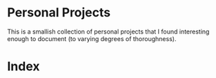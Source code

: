 # Personal Projects

This is a smallish collection of personal projects that I found interesting enough to document (to varying degrees of
thoroughness).

# Index

<TableOfContents routeId="/projects/" type="project" />
